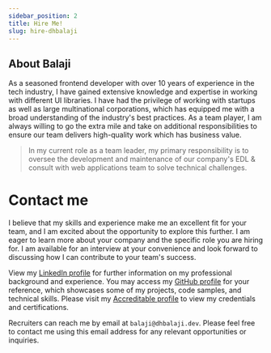 ```yaml
---
sidebar_position: 2
title: Hire Me!
slug: hire-dhbalaji
---
```



## About Balaji

As a seasoned frontend developer with over 10 years of experience in the tech industry, I have gained extensive knowledge and expertise in working with different UI libraries. I have had the privilege of working with startups as well as large multinational corporations, which has equipped me with a broad understanding of the industry's best practices. As a team player, I am always willing to go the extra mile and take on additional responsibilities to ensure our team delivers high-quality work which has business value.

> In my current role as a team leader, my primary responsibility is to oversee the development and maintenance of our company's EDL & consult with web applications team to solve technical challenges.

# Contact me

I believe that my skills and experience make me an excellent fit for your team, and I am excited about the opportunity to explore this further. I am eager to learn more about your company and the specific role you are hiring for. I am available for an interview at your convenience and look forward to discussing how I can contribute to your team's success.

> <ResumeDownloadLinks isInLine={false} />

View my [LinkedIn profile](https://linkedin.com/in/dhbalaji/) for further information on my professional background and experience. You may access my [GitHub profile](https://github.com/dhbalaji/) for your reference, which showcases some of my projects, code samples, and technical skills. Please visit my [Accreditable profile](https://credential.net/profile/dhbalaji/wallet) to view my credentials and certifications.

Recruiters can reach me by email at `balaji@dhbalaji.dev`. Please feel free to contact me using this email address for any relevant opportunities or inquiries.
